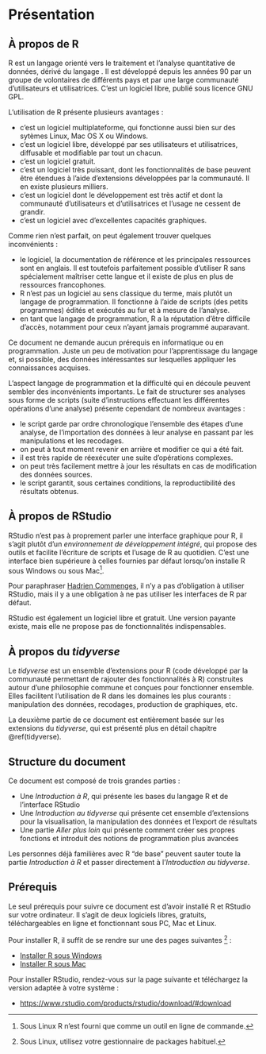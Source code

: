 # Présentation


## À propos de R

R est un langage orienté vers le traitement et l'analyse quantitative de données, dérivé du langage \textsf{S}. Il est développé depuis les années 90 par un groupe de volontaires de différents pays et par une large communauté d'utilisateurs et utilisatrices. C'est un logiciel libre, publié sous licence GNU GPL.

L'utilisation de R présente plusieurs avantages :

- c'est un logiciel multiplateforme, qui fonctionne aussi bien sur des sytèmes Linux, Mac OS X ou Windows.
- c'est un logiciel libre, développé par ses utilisateurs et utilisatrices, diffusable et modifiable par tout un chacun.
- c'est un logiciel gratuit.
- c'est un logiciel très puissant, dont les fonctionnalités de base peuvent être étendues à l'aide d'extensions développées par la communauté. Il en existe plusieurs milliers.
- c'est un logiciel dont le développement est très actif et dont la communauté d'utilisateurs et d'utilisatrices et l'usage ne cessent de grandir.
- c'est un logiciel avec d'excellentes capacités graphiques.

Comme rien n'est parfait, on peut également trouver quelques inconvénients :

- le logiciel, la documentation de référence et les principales ressources sont en anglais. Il est toutefois parfaitement possible d'utiliser R sans spécialement maîtriser cette langue et il existe de plus en plus de ressources francophones.
- R n'est pas un logiciel au sens classique du terme, mais plutôt un langage de programmation. Il fonctionne à l'aide de scripts (des petits programmes) édités et exécutés au fur et à mesure de l'analyse.
- en tant que langage de programmation, R a la réputation d'être difficile d'accès, notamment pour ceux n'ayant jamais programmé auparavant.

Ce document ne demande aucun prérequis en informatique ou en programmation. Juste un peu de motivation pour l'apprentissage du langage et, si possible, des données intéressantes sur lesquelles appliquer les connaissances acquises.

L'aspect langage de programmation et la difficulté qui en découle peuvent sembler des inconvénients importants. Le fait de structurer ses analyses sous forme de scripts (suite d'instructions effectuant les différentes opérations d'une analyse) présente cependant de nombreux avantages :

- le script garde par ordre chronologique l'ensemble des étapes d'une analyse, de l'importation des données à leur analyse en passant par les manipulations et les recodages.
- on peut à tout moment revenir en arrière et modifier ce qui a été fait.
- il est très rapide de réexécuter une suite d'opérations complexes.
- on peut très facilement mettre à jour les résultats en cas de modification des données sources.
- le script garantit, sous certaines conditions, la reproductibilité des résultats obtenus.


## À propos de RStudio {#rstudio}

RStudio n'est pas à proprement parler une interface graphique pour R, il s'agit plutôt d'un *environnement de développement intégré*, qui propose des outils et facilite l'écriture de scripts et l'usage de R au quotidien. C'est une interface bien supérieure à celles fournies par défaut lorsqu'on installe R sous Windows ou sous Mac^[Sous Linux R n'est fourni que comme un outil en ligne de commande.].

Pour paraphraser [Hadrien Commenges](https://elementr.hypotheses.org/237), il n'y a pas d'obligation à utiliser RStudio, mais il y a une obligation à ne pas utiliser les interfaces de R par défaut.

RStudio est également un logiciel libre et gratuit. Une version payante existe, mais elle ne propose pas de fonctionnalités indispensables.


## À propos du *tidyverse*

Le *tidyverse* est un ensemble d'extensions pour R (code développé par la communauté permettant de rajouter des fonctionnalités à R) construites autour d'une philosophie commune et conçues pour fonctionner ensemble. Elles facilitent l'utilisation de R dans les domaines les plus courants : manipulation des données, recodages, production de graphiques, etc.

La deuxième partie de ce document est entièrement basée sur les extensions du *tidyverse*, qui est présenté plus en détail chapitre \@ref(tidyverse).


## Structure du document

Ce document est composé de trois grandes parties :

- Une *Introduction à R*, qui présente les bases du langage R et de l'interface RStudio
- Une *Introduction au tidyverse* qui présente cet ensemble d'extensions pour la visualisation, la manipulation des données et l'export de résultats
- Une partie *Aller plus loin* qui présente comment créer ses propres fonctions et introduit des notions de programmation plus avancées

Les personnes déjà familières avec R "de base" peuvent sauter toute la partie *Introduction à R* et passer directement à l'*Introduction au tidyverse*.


## Prérequis

Le seul prérequis pour suivre ce document est d'avoir installé R et RStudio sur votre ordinateur. Il s'agit de deux logiciels libres, gratuits, téléchargeables en ligne et fonctionnant sous PC, Mac et Linux.

Pour installer R, il suffit de se rendre sur une des pages suivantes ^[Sous Linux, utilisez votre gestionnaire de packages habituel.] :

- [Installer R sous Windows](https://cloud.r-project.org/bin/windows/base/)
- [Installer R sous Mac](https://cloud.r-project.org/bin/macosx/)

Pour installer RStudio, rendez-vous sur la page suivante et téléchargez la version adaptée à votre système :

- [https://www.rstudio.com/products/rstudio/download/#download](https://www.rstudio.com/products/rstudio/download/#download)




